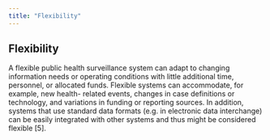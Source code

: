 ```yaml
---
title: "Flexibility"
---
```


## Flexibility
A flexible public health surveillance system can adapt to changing information needs or operating conditions with
little additional time, personnel, or allocated funds. Flexible systems can accommodate, for example, new health-
related events, changes in case definitions or technology, and variations in funding or reporting sources. In
addition, systems that use standard data formats (e.g. in electronic data interchange) can be easily integrated with
other systems and thus might be considered flexible [5].
